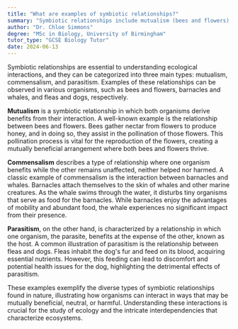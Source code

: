 ```yaml
---
title: "What are examples of symbiotic relationships?"
summary: "Symbiotic relationships include mutualism (bees and flowers), commensalism (barnacles and whales), and parasitism (fleas and dogs), highlighting various interactions between organisms that benefit one or both parties."
author: "Dr. Chloe Simmons"
degree: "MSc in Biology, University of Birmingham"
tutor_type: "GCSE Biology Tutor"
date: 2024-06-13
---
```


Symbiotic relationships are essential to understanding ecological interactions, and they can be categorized into three main types: mutualism, commensalism, and parasitism. Examples of these relationships can be observed in various organisms, such as bees and flowers, barnacles and whales, and fleas and dogs, respectively.

**Mutualism** is a symbiotic relationship in which both organisms derive benefits from their interaction. A well-known example is the relationship between bees and flowers. Bees gather nectar from flowers to produce honey, and in doing so, they assist in the pollination of those flowers. This pollination process is vital for the reproduction of the flowers, creating a mutually beneficial arrangement where both bees and flowers thrive.

**Commensalism** describes a type of relationship where one organism benefits while the other remains unaffected, neither helped nor harmed. A classic example of commensalism is the interaction between barnacles and whales. Barnacles attach themselves to the skin of whales and other marine creatures. As the whale swims through the water, it disturbs tiny organisms that serve as food for the barnacles. While barnacles enjoy the advantages of mobility and abundant food, the whale experiences no significant impact from their presence.

**Parasitism**, on the other hand, is characterized by a relationship in which one organism, the parasite, benefits at the expense of the other, known as the host. A common illustration of parasitism is the relationship between fleas and dogs. Fleas inhabit the dog's fur and feed on its blood, acquiring essential nutrients. However, this feeding can lead to discomfort and potential health issues for the dog, highlighting the detrimental effects of parasitism.

These examples exemplify the diverse types of symbiotic relationships found in nature, illustrating how organisms can interact in ways that may be mutually beneficial, neutral, or harmful. Understanding these interactions is crucial for the study of ecology and the intricate interdependencies that characterize ecosystems.
    
